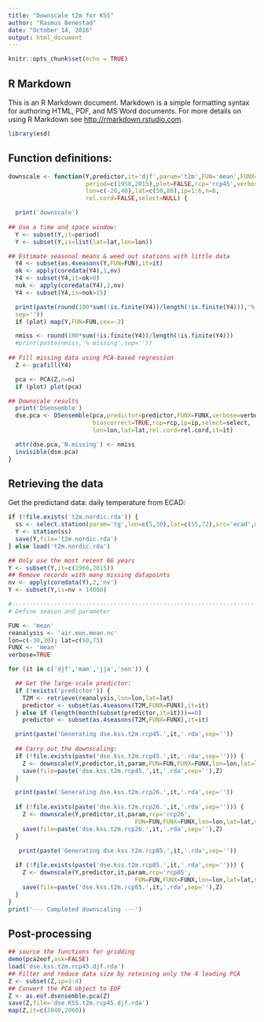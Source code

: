 ```yaml
---
title: "Downscale t2m for KSS"
author: "Rasmus Benestad"
date: "October 14, 2016"
output: html_document
---
```


```r
knitr::opts_chunk$set(echo = TRUE)
```

## R Markdown

This is an R Markdown document. Markdown is a simple formatting syntax for authoring HTML, PDF, and MS Word documents. For more details on using R Markdown see <http://rmarkdown.rstudio.com>.

```r
library(esd)
```

## Function definitions:

```r
downscale <- function(Y,predictor,it='djf',param='t2m',FUN='mean',FUNX='mean',
                      period=c(1950,2015),plot=FALSE,rcp='rcp45',verbose=FALSE,
                      lon=c(-20,40),lat=c(50,80),ip=1:6,n=6,
                      rel.cord=FALSE,select=NULL) {

  print('downscale')
  
## Use a time and space window:  
  Y <- subset(Y,it=period)
  Y <- subset(Y,is=list(lat=lat,lon=lon))

## Estimate seasonal means & weed out stations with little data
  Y4 <- subset(as.4seasons(Y,FUN=FUN),it=it)
  ok <- apply(coredata(Y4),1,nv)
  Y4 <- subset(Y4,it=ok>0)
  nok <- apply(coredata(Y4),2,nv)
  Y4 <- subset(Y4,is=nok>15)

  print(paste(round(100*sum(!is.finite(Y4))/length(!is.finite(Y4))),'% missing',
  sep=''))
  if (plot) map(Y,FUN=FUN,cex=-2)

  nmiss <- round(100*sum(!is.finite(Y4))/length(!is.finite(Y4)))
  #print(paste(nmiss,'% missing',sep=''))
  
## Fill missing data using PCA-based regression
  Z <- pcafill(Y4)

  pca <- PCA(Z,n=n)
  if (plot) plot(pca)

## Downscale results
  print('DSensemble')
  dse.pca <- DSensemble(pca,predictor=predictor,FUNX=FUNX,verbose=verbose,
                        biascorrect=TRUE,rcp=rcp,ip=ip,select=select,
                        lon=lon,lat=lat,rel.cord=rel.cord,it=it)

  attr(dse.pca,'N.missing') <- nmiss
  invisible(dse.pca)
}
```


## Retrieving the data

Get the predictand data: daily temperature from ECAD:

```r
if (!file.exists('t2m.nordic.rda')) {
  ss <- select.station(param='tg',lon=c(5,30),lat=c(55,72),src='ecad',nmin=50)
  Y <- station(ss)
  save(Y,file='t2m.nordic.rda')
} else load('t2m.nordic.rda')
```

```r
## Only use the most recent 66 years 
Y <- subset(Y,it=c(1960,2015))
## Remove records with many missing datapoints
nv <- apply(coredata(Y),2,'nv')
Y <- subset(Y,is=nv > 14000)
```

```r
#-----------------------------------------------------------------------
# Define season and parameter

FUN <- 'mean'
reanalysis <- 'air.mon.mean.nc'
lon=c(-30,30); lat=c(50,75)
FUNX <- 'mean'
verbose=TRUE

for (it in c('djf','mam','jja','son')) {

  ## Get the large-scale predictor:
  if (!exists('predictor')) {
    T2M <- retrieve(reanalysis,lon=lon,lat=lat)
    predictor <- subset(as.4seasons(T2M,FUNX=FUNX),it=it)
  } else if (length(month(subset(predictor,it=it)))==0)
    predictor <- subset(as.4seasons(T2M,FUNX=FUNX),it=it) 

  print(paste('Generating dse.kss.t2m.rcp45.',it,'.rda',sep=''))
  
  ## Carry out the downscaling:
  if (!file.exists(paste('dse.kss.t2m.rcp45.',it,'.rda',sep=''))) {
    Z <- downscale(Y,predictor,it,param,FUN=FUN,FUNX=FUNX,lon=lon,lat=lat,verbose=verbose)
    save(file=paste('dse.kss.t2m.rcp45.',it,'.rda',sep=''),Z)
  }

  print(paste('Generating dse.kss.t2m.rcp26.',it,'.rda',sep=''))
  
  if (!file.exists(paste('dse.kss.t2m.rcp26.',it,'.rda',sep=''))) {
    Z <- downscale(Y,predictor,it,param,rcp='rcp26',
                                    FUN=FUN,FUNX=FUNX,lon=lon,lat=lat,verbose=verbose)
    save(file=paste('dse.kss.t2m.rcp26.',it,'.rda',sep=''),Z)
  }

   print(paste('Generating dse.kss.t2m.rcp85.',it,'.rda',sep=''))
  
  if (!file.exists(paste('dse.kss.t2m.rcp85.',it,'.rda',sep=''))) {
    Z <- downscale(Y,predictor,it,param,rcp='rcp85',
                                    FUN=FUN,FUNX=FUNX,lon=lon,lat=lat,verbose=verbose)
    save(file=paste('dse.kss.t2m.rcp85.',it,'.rda',sep=''),Z)
  }
}
print('--- Completed downscaling ---')
```

## Post-processing


```r
## source the functions for gridding
demo(pca2eof,ask=FALSE)
load('dse.kss.t2m.rcp45.djf.rda')
## Filter and reduce data size by reteining only the 4 leading PCA
Z <- subset(Z,ip=1:4)
## Convert the PCA object to EOF 
Z <- as.eof.dsensemble.pca(Z)
save(Z,file='dse.KSS.t2m.rcp45.djf.rda')
map(Z,it=c(2040,2060))
```


